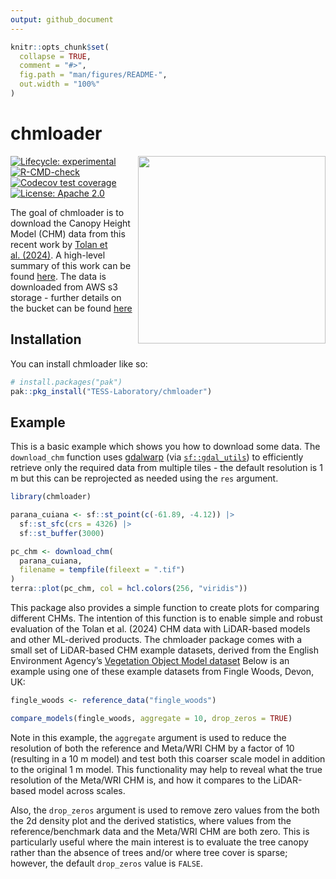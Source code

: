```yaml
---
output: github_document
---
```


<!-- README.md is generated from README.Rmd. Please edit that file -->

```r
knitr::opts_chunk$set(
  collapse = TRUE,
  comment = "#>",
  fig.path = "man/figures/README-",
  out.width = "100%"
)
```

# chmloader

<img src="man/figures/chmloader-hex.png"  align="right" height="300" style="float:right; height:300px;">


<!-- badges: start -->
[![Lifecycle: experimental](https://img.shields.io/badge/lifecycle-experimental-orange.svg)](https://lifecycle.r-lib.org/articles/stages.html#experimental)
[![R-CMD-check](https://github.com/Permian-Global-Research/chmloader/actions/workflows/R-CMD-check.yaml/badge.svg)](https://github.com/Permian-Global-Research/chmloader/actions/workflows/R-CMD-check.yaml)
[![Codecov test coverage](https://codecov.io/gh/TESS-Laboratory/chmloader/branch/main/graph/badge.svg)](https://app.codecov.io/gh/TESS-Laboratory/chmloader?branch=main)
[![License: Apache 2.0](https://img.shields.io/badge/License-Apache_2.0-blue.svg)](https://opensource.org/license/apache-2-0)
<!-- badges: end -->

The goal of chmloader is to download the Canopy Height Model (CHM) data
from this recent work by [Tolan et al. (2024)](https://www.sciencedirect.com/science/article/pii/S003442572300439X).
A high-level summary of this work can be found
[here](https://sustainability.fb.com/blog/2024/04/22/using-artificial-intelligence-to-map-the-earths-forests/).
The data is downloaded from AWS s3 storage - further details on the bucket can 
be found [here](https://registry.opendata.aws/dataforgood-fb-forests/)

## Installation

You can install chmloader like so:

``` r
# install.packages("pak")
pak::pkg_install("TESS-Laboratory/chmloader")
```

## Example

This is a basic example which shows you how to download some data. The
`download_chm` function uses
[gdalwarp](https://gdal.org/programs/gdalwarp.html) (via
[`sf::gdal_utils`](https://r-spatial.github.io/sf/reference/gdal_utils.html))
to efficiently retrieve only the required data from multiple
tiles - the default resolution is 1 m but this can be reprojected as
needed using the `res` argument.

```r
library(chmloader)

parana_cuiana <- sf::st_point(c(-61.89, -4.12)) |>
  sf::st_sfc(crs = 4326) |>
  sf::st_buffer(3000)

pc_chm <- download_chm(
  parana_cuiana,
  filename = tempfile(fileext = ".tif")
)
terra::plot(pc_chm, col = hcl.colors(256, "viridis"))
```

This package also provides a simple function to create plots for
comparing different CHMs. The intention of this function is to enable
simple and robust evaluation of the Tolan et al. (2024) CHM data with
LiDAR-based models and other ML-derived products. The chmloader package
comes with a small set of LiDAR-based CHM example datasets, derived from
the English Environment Agency’s 
[Vegetation Object Model dataset](https://www.data.gov.uk/dataset/227ab487-e8f2-4cbb-b26a-9e6d3b662265/lidar-vegetation-object-model-vom)
Below is an example using one of these example datasets from Fingle
Woods, Devon, UK:

```r
fingle_woods <- reference_data("fingle_woods")

compare_models(fingle_woods, aggregate = 10, drop_zeros = TRUE)
```

Note in this example, the `aggregate` argument is used to reduce the
resolution of both the reference and Meta/WRI CHM by a factor of 10
(resulting in a 10 m model) and test both this coarser scale model in
addition to the original 1 m model. This functionality may help to
reveal what the true resolution of the Meta/WRI CHM is, and how it
compares to the LiDAR-based model across scales.

Also, the `drop_zeros` argument is used to remove zero values from the
both the 2d density plot and the derived statistics, where values from
the reference/benchmark data and the Meta/WRI CHM are both zero. This is
particularly useful where the main interest is to evaluate the tree
canopy rather than the absence of trees and/or where tree cover is
sparse; however, the default `drop_zeros` value is `FALSE`.  




